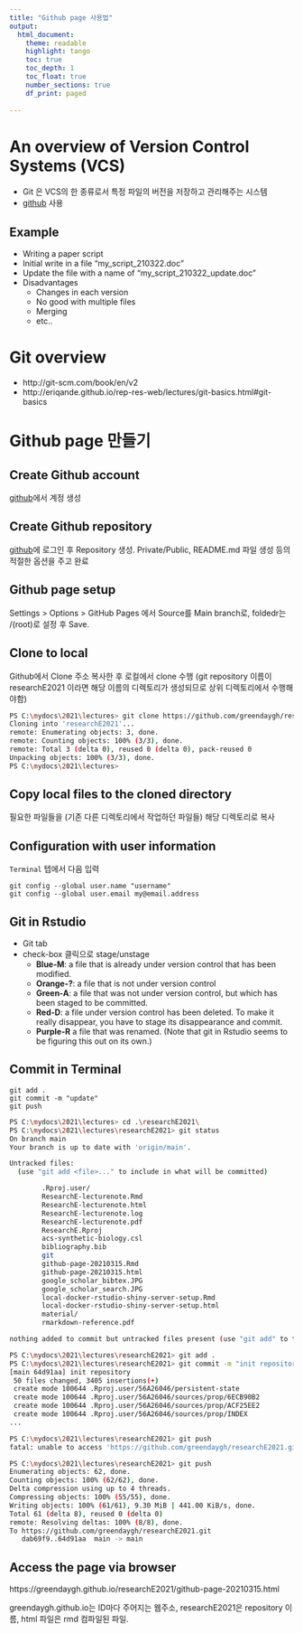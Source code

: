 ```yaml
---
title: "Github page 사용법"
output: 
  html_document:
    theme: readable
    highlight: tango
    toc: true
    toc_depth: 1
    toc_float: true
    number_sections: true
    df_print: paged
    
---
```


# An overview of Version Control Systems (VCS) {#vcs}

* Git 은 VCS의 한 종류로서 특정 파일의 버전을 저장하고 관리해주는 시스템
* [github](https://github.com) 사용

## Example

* Writing a paper script
* Initial write in a file "my_script_210322.doc"
* Update the file with a name of "my_script_210322_update.doc"
* Disadvantages 
  * Changes in each version
  * No good with multiple files
  * Merging 
  * etc..

# Git overview

* http://git-scm.com/book/en/v2
* http://eriqande.github.io/rep-res-web/lectures/git-basics.html#git-basics


# Github page 만들기

## Create Github account

[github](https://github.com)에서 계정 생성

## Create Github repository

[github](https://github.com)에 로그인 후 Repository  생성. Private/Public, README.md 파일 생성 등의 적절한 옵션을 주고 완료


## Github page setup

Settings > Options > GitHub Pages 에서 Source를 Main branch로, foldedr는 /(root)로 설정 후 Save. 

## Clone to local

Github에서 Clone 주소 복사한 후 로컬에서 clone 수행 (git repository 이름이 researchE2021 이라면 해당 이름의 디렉토리가 생성되므로 상위 디렉토리에서 수행해야함)


```bash
PS C:\mydocs\2021\lectures> git clone https://github.com/greendaygh/researchE2021.git
Cloning into 'researchE2021'...
remote: Enumerating objects: 3, done.
remote: Counting objects: 100% (3/3), done.
remote: Total 3 (delta 0), reused 0 (delta 0), pack-reused 0
Unpacking objects: 100% (3/3), done.
PS C:\mydocs\2021\lectures>

```


## Copy local files to the cloned directory

필요한 파일들을 (기존 다른 디렉토리에서 작업하던 파일들) 해당 디렉토리로 복사 


## Configuration with user information

`Terminal` 텝에서 다음 입력

```
git config --global user.name "username"
git config --global user.email my@email.address
```

## Git in Rstudio

* Git tab
* check-box 클릭으로 stage/unstage   
    + __Blue-M__: a file that is already under version control that has been modified.
    + __Orange-?__: a file that is not under version control
    + __Green-A__: a file that was not under version control, but which has been staged to be committed.
    + __Red-D__: a file under version control has been deleted.  To make it really disappear, you have to stage its disappearance and commit.
    + __Purple-R__ a file that was renamed.  (Note that git in Rstudio seems to be figuring this out on its own.)



## Commit in Terminal 

```
git add .
git commit -m "update"
git push
```


```bash

PS C:\mydocs\2021\lectures> cd .\researchE2021\
PS C:\mydocs\2021\lectures\researchE2021> git status
On branch main
Your branch is up to date with 'origin/main'.

Untracked files:
  (use "git add <file>..." to include in what will be committed)

        .Rproj.user/
        ResearchE-lecturenote.Rmd
        ResearchE-lecturenote.html
        ResearchE-lecturenote.log
        ResearchE-lecturenote.pdf
        ResearchE.Rproj
        acs-synthetic-biology.csl
        bibliography.bib
        git
        github-page-20210315.Rmd
        github-page-20210315.html
        google_scholar_bibtex.JPG
        google_scholar_search.JPG
        local-docker-rstudio-shiny-server-setup.Rmd
        local-docker-rstudio-shiny-server-setup.html
        material/
        rmarkdown-reference.pdf

nothing added to commit but untracked files present (use "git add" to track)

PS C:\mydocs\2021\lectures\researchE2021> git add .
PS C:\mydocs\2021\lectures\researchE2021> git commit -m "init repository"
[main 64d91aa] init repository
 50 files changed, 3405 insertions(+)
 create mode 100644 .Rproj.user/56A26046/persistent-state
 create mode 100644 .Rproj.user/56A26046/sources/prop/6ECB90B2
 create mode 100644 .Rproj.user/56A26046/sources/prop/ACF25EE2
 create mode 100644 .Rproj.user/56A26046/sources/prop/INDEX
...

PS C:\mydocs\2021\lectures\researchE2021> git push
fatal: unable to access 'https://github.com/greendaygh/researchE2021.git/': Could not resolve host: github.com

PS C:\mydocs\2021\lectures\researchE2021> git push
Enumerating objects: 62, done.
Counting objects: 100% (62/62), done.
Delta compression using up to 4 threads.
Compressing objects: 100% (55/55), done.
Writing objects: 100% (61/61), 9.30 MiB | 441.00 KiB/s, done.
Total 61 (delta 8), reused 0 (delta 0)
remote: Resolving deltas: 100% (8/8), done.
To https://github.com/greendaygh/researchE2021.git
   dab69f9..64d91aa  main -> main
```




## Access the page via browser 


https://greendaygh.github.io/researchE2021/github-page-20210315.html

greendaygh.github.io는 ID마다 주어지는 웹주소, researchE2021은 repository 이름, html 파일은 rmd 컴파일된 파일. 











